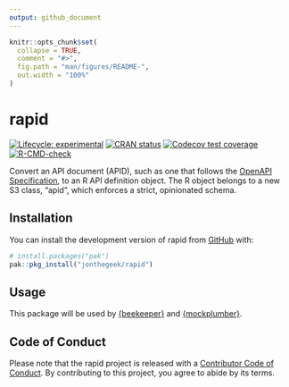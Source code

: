 ```yaml
---
output: github_document
---
```


<!-- README.md is generated from README.Rmd. Please edit that file -->

```r
knitr::opts_chunk$set(
  collapse = TRUE,
  comment = "#>",
  fig.path = "man/figures/README-",
  out.width = "100%"
)
```

# rapid

<!-- badges: start -->
[![Lifecycle: experimental](https://img.shields.io/badge/lifecycle-experimental-orange.svg)](https://lifecycle.r-lib.org/articles/stages.html#experimental)
[![CRAN status](https://www.r-pkg.org/badges/version/rapid)](https://CRAN.R-project.org/package=rapid)
[![Codecov test coverage](https://codecov.io/gh/jonthegeek/rapid/branch/main/graph/badge.svg)](https://app.codecov.io/gh/jonthegeek/rapid?branch=main)
[![R-CMD-check](https://github.com/jonthegeek/rapid/actions/workflows/R-CMD-check.yaml/badge.svg)](https://github.com/jonthegeek/rapid/actions/workflows/R-CMD-check.yaml)
<!-- badges: end -->

Convert an API document (APID), such as one that follows the [OpenAPI Specification](https://spec.openapis.org/oas/v3.1.0), to an R API definition object.
The R object belongs to a new S3 class, "apid", which enforces a strict, opinionated schema.

## Installation

You can install the development version of rapid from [GitHub](https://github.com/) with:

``` r
# install.packages("pak")
pak::pkg_install("jonthegeek/rapid")
```

## Usage

This package will be used by [{beekeeper}](https://jonthegeek.github.io/beekeeper/) and [{mockplumber}](https://jonthegeek.github.io/mockplumber/).

## Code of Conduct

Please note that the rapid project is released with a [Contributor Code of Conduct](https://jonthegeek.github.io/rapid/CODE_OF_CONDUCT.html). By contributing to this project, you agree to abide by its terms.
